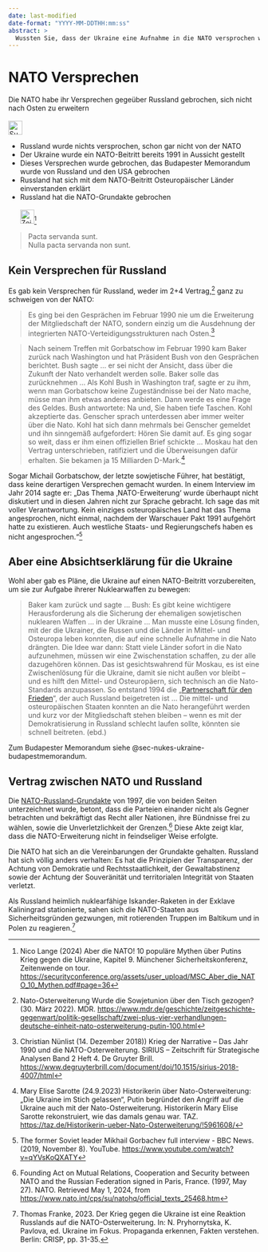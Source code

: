 ```yaml
---
date: last-modified
date-format: "YYYY-MM-DDTHH:mm:ss"
abstract: > 
  Wussten Sie, dass der Ukraine eine Aufnahme in die NATO versprochen wurde? Und Russland nichts versprochen wurde! Hier der aktuelle Stand.
---
```


# NATO Versprechen {#sec-nato-promise}

::: {.callout-caution title="Mythos"}
Die NATO habe ihr Versprechen gegeüber Russland gebrochen, sich nicht nach Osten zu erweitern
[<br></br>![Suche nach Stichwort in EUvsDisinfo](../all_common_img/EUvsDisinfo_400x240.jpg){height=2em}](https://euvsdisinfo.eu/disinformation-cases/?text=nato%20promise&sort=relevance)
:::

::: {.callout-tip title="Wahrheit"}
- Russland wurde nichts versprochen, schon gar nicht von der NATO
- Der Ukraine wurde ein NATO-Beitritt bereits 1991 in Aussicht gestellt
- Dieses Versprechen wurde gebrochen, das Budapester Memorandum wurde von Russland und den USA gebrochen
- Russland hat sich mit dem NATO-Beitritt Osteuropäischer Länder einverstanden erklärt
- Russland hat die NATO-Grundakte gebrochen
[<br></br>![Zeitenwende-on-Tour: Aber die NATO](Zeitenwende-on-Tour-Logo.png){height=2em}](https://securityconference.org/assets/user_upload/MSC_Aber_die_NATO_10_Mythen.pdf#page=36)[^nato-promise-1]
:::

> Pacta servanda sunt.  
> Nulla pacta servanda non sunt.


## Kein Versprechen für Russland

Es gab kein Versprechen für Russland, weder im 2+4 Vertrag,[^nato-promise-7] ganz zu schweigen von der NATO:

> Es ging bei den Gesprächen im Februar 1990 nie um die Erweiterung der Mitgliedschaft der NATO, sondern einzig um die Ausdehnung der integrierten NATO-Verteidigungsstrukturen nach Osten.[^nato-promise-6]

> Nach seinem Treffen mit Gorbatschow im Februar 1990 kam Baker zurück nach Washington und hat Präsident Bush von den Gesprächen berichtet. Bush sagte ... er sei nicht der Ansicht, dass über die Zukunft der Nato verhandelt werden solle. Baker solle das zurücknehmen ... Als Kohl Bush in Washington traf, sagte er zu ihm, wenn man Gorbatschow keine Zugeständnisse bei der Nato mache, müsse man ihm etwas anderes anbieten. Dann werde es eine Frage des Geldes. Bush antwortete: Na und, Sie haben tiefe Taschen. Kohl akzeptierte das. Genscher sprach unterdessen aber immer weiter über die Nato. Kohl hat sich dann mehrmals bei Genscher gemeldet und ihn sinngemäß aufgefordert: Hören Sie damit auf. Es ging sogar so weit, dass er ihm einen offiziellen Brief schickte ... Moskau hat den Vertrag unterschrieben, ratifiziert und die Überweisungen dafür erhalten. Sie bekamen ja 15 Milliarden D-Mark.[^nato-promise-2]

Sogar Michail Gorbatschow, der letzte sowjetische Führer, hat bestätigt, dass keine derartigen Versprechen gemacht wurden. In einem Interview im Jahr 2014 sagte er: „Das Thema ‚NATO-Erweiterung‘ wurde überhaupt nicht diskutiert und in diesen Jahren nicht zur Sprache gebracht. Ich sage das mit voller Verantwortung. Kein einziges osteuropäisches Land hat das Thema angesprochen, nicht einmal, nachdem der Warschauer Pakt 1991 aufgehört hatte zu existieren. Auch westliche Staats- und Regierungschefs haben es nicht angesprochen.“[^nato-promise-3]


## Aber eine Absichtserklärung für die Ukraine

Wohl aber gab es Pläne, die Ukraine auf einen NATO-Beitritt vorzubereiten, um sie zur Aufgabe ihrerer Nuklearwaffen zu bewegen:

> Baker kam zurück und sagte ... Bush: Es gibt keine wichtigere Herausforderung als die Sicherung der ehemaligen sowjetischen nuklearen Waffen ... in der Ukraine ... Man musste eine Lösung finden, mit der die Ukrainer, die Russen und die Länder in Mittel- und Osteuropa leben konnten, die auf eine schnelle Aufnahme in die Nato drängten. Die Idee war dann: Statt viele Länder sofort in die Nato aufzunehmen, müssen wir eine Zwischenstation schaffen, zu der alle dazugehören können. Das ist gesichtswahrend für Moskau, es ist eine Zwischenlösung für die Ukraine, damit sie nicht außen vor bleibt – und es hilft den Mittel- und Osteuropäern, sich technisch an die Nato-Standards anzupassen. So entstand 1994 die „[Partnerschaft für den Frieden](https://de.wikipedia.org/wiki/Partnerschaft_f%C3%BCr_den_Frieden)“, der auch Russland beigetreten ist ... Die mittel- und osteuropäischen Staaten konnten an die Nato herangeführt werden und kurz vor der Mitgliedschaft stehen bleiben – wenn es mit der Demokratisierung in Russland schlecht laufen sollte, könnten sie schnell beitreten. (ebd.)

Zum Budapester Memorandum siehe @sec-nukes-ukraine-budapestmemorandum.


## Vertrag zwischen NATO und Russland

Die [NATO-Russland-Grundakte](https://de.wikipedia.org/wiki/NATO-Russland-Grundakte) von 1997, die von beiden Seiten unterzeichnet wurde, betont, dass die Parteien einander nicht als Gegner betrachten und bekräftigt das Recht aller Nationen, ihre Bündnisse frei zu wählen, sowie die Unverletzlichkeit der Grenzen.[^nato-promise-4] Diese Akte zeigt klar, dass die NATO-Erweiterung nicht in feindseliger Weise erfolgte.

Die NATO hat sich an die Vereinbarungen der Grundakte gehalten. Russland hat sich völlig anders verhalten: Es hat die Prinzipien der Transparenz, der Achtung von Demokratie und Rechtsstaatlichkeit, der Gewaltabstinenz sowie der Achtung der Souveränität und territorialen Integrität von Staaten verletzt.

Als Russland heimlich nuklearfähige Iskander-Raketen in der Exklave Kaliningrad stationierte, sahen sich die NATO-Staaten aus Sicherheitsgründen gezwungen, mit rotierenden Truppen im Baltikum und in Polen zu reagieren.[^nato-promise-5] 


[^nato-promise-1]:  Nico Lange (2024) Aber die NATO! 10 populäre Mythen über Putins Krieg gegen die Ukraine, Kapitel 9. Münchener Sicherheitskonferenz, Zeitenwende on tour.  [https://securityconference.org/assets/user_upload/MSC_Aber_die_NATO_10_Mythen.pdf#page=36](https://securityconference.org/assets/user_upload/MSC_Aber_die_NATO_10_Mythen.pdf#page=36)

[^nato-promise-2]: Mary Elise Sarotte (24.9.2023) Historikerin über Nato-Osterweiterung: „Die Ukraine im Stich gelassen“, Putin begründet den Angriff auf die Ukraine auch mit der Nato-Osterweiterung. Historikerin Mary Elise Sarotte rekonstruiert, wie das damals genau war. TAZ. [https://taz.de/Historikerin-ueber-Nato-Osterweiterung/!5961608/](https://taz.de/Historikerin-ueber-Nato-Osterweiterung/!5961608/)

[^nato-promise-3]: The former Soviet leader Mikhail Gorbachev full interview \- BBC News. (2019, November 8). YouTube. [https://www.youtube.com/watch?v=qYVsKoQXATY](https://www.youtube.com/watch?v=qYVsKoQXATY)

[^nato-promise-4]: Founding Act on Mutual Relations, Cooperation and Security between NATO and the Russian Federation signed in Paris, France. (1997, May 27). NATO. Retrieved May 1, 2024, from [https://www.nato.int/cps/su/natohq/official\_texts\_25468.htm](https://www.nato.int/cps/su/natohq/official\_texts\_25468.htm)

[^nato-promise-5]: Thomas Franke, 2023\. Der Krieg gegen die Ukraine ist eine Reaktion Russlands auf die NATO-Osterweiterung. In: N. Pryhornytska, K. Pavlova, ed. Ukraine im Fokus. Propaganda erkennen, Fakten verstehen. Berlin: CRISP, pp. 31-35. 

[^nato-promise-6]: Christian Nünlist (14. Dezember 2018)) Krieg der Narrative – Das Jahr 1990 und die NATO-Osterweiterung. SIRIUS – Zeitschrift für Strategische Analysen
Band 2 Heft 4. De Gruyter Brill. [https://www.degruyterbrill.com/document/doi/10.1515/sirius-2018-4007/html](https://www.degruyterbrill.com/document/doi/10.1515/sirius-2018-4007/html)

[^nato-promise-7]:  Nato-Osterweiterung Wurde die Sowjetunion über den Tisch gezogen? (30. März 2022). MDR. [https://www.mdr.de/geschichte/zeitgeschichte-gegenwart/politik-gesellschaft/zwei-plus-vier-verhandlungen-deutsche-einheit-nato-osterweiterung-putin-100.html](https://www.mdr.de/geschichte/zeitgeschichte-gegenwart/politik-gesellschaft/zwei-plus-vier-verhandlungen-deutsche-einheit-nato-osterweiterung-putin-100.html)
